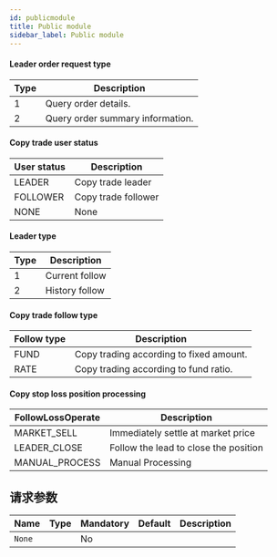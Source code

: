 ```yaml
---
id: publicmodule
title: Public module
sidebar_label: Public module
---
```


#### **<span id="leaderOrderRequestType">Leader order request type</span>**

| Type | Description                      |
| ---- | -------------------------------- |
| 1    | Query order details.             |
| 2    | Query order summary information. |

#### **<span id="copyTradeUserStatus">Copy trade user status</span>**

| User status | Description         |
| ----------- | ------------------- |
| LEADER      | Copy trade leader   |
| FOLLOWER    | Copy trade follower |
| NONE        | None                |

#### **<span id="leaderType">Leader type</span>**

| Type | Description    |
| ---- | -------------- |
| 1    | Current follow |
| 2    | History follow |

#### **<span id="followType">Copy trade follow type</span>**

| Follow type | Description                             |
| ----------- | --------------------------------------- |
| FUND        | Copy trading according to fixed amount. |
| RATE        | Copy trading according to fund ratio.   |

#### **<span id="followLossOperate">Copy stop loss position processing</span>**

| FollowLossOperate | Description                           |
| ----------------- | ------------------------------------- |
| MARKET_SELL       | Immediately settle at market price    |
| LEADER_CLOSE      | Follow the lead to close the position |
| MANUAL_PROCESS    | Manual Processing                     |

## 请求参数

| Name   | Type | Mandatory | Default | Description |
| ------ | ---- | --------- | ------- | ----------- |
| `None` |      | No        |         |             |
